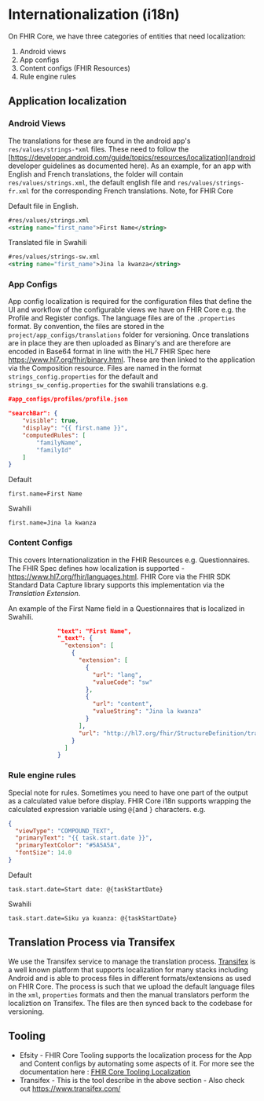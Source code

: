 # Internationalization (i18n)

On FHIR Core, we have three categories of entities that need localization:
1. Android views
2. App configs
3. Content configs (FHIR Resources)
4. Rule engine rules

## Application localization

### Android Views
 The translations for these are found in the android app's `res/values/strings-*xml` files. These need to follow the [https://developer.android.com/guide/topics/resources/localization](android developer guidelines as documented here).
As an example, for an app with English and French translations, the folder will contain `res/values/strings.xml`, the default english file and `res/values/strings-fr.xml` for the corresponding French translations.
Note, for FHIR Core

Default file in English.
```xml
#res/values/strings.xml
<string name="first_name">First Name</string>
```

Translated file in Swahili

```xml
#res/values/strings-sw.xml
<string name="first_name">Jina la kwanza</string>
```

### App Configs
App config localization is required for the configuration files that define the UI and workflow of the configurable views we have on FHIR Core e.g. the Profile and Register configs. The language files are of the `.properties` format. By convention, the files are stored in the `project/app_configs/translations` folder for versioning. Once translations are in place they are then uploaded as Binary's and are therefore are encoded in Base64 format in line with the HL7 FHIR Spec here https://www.hl7.org/fhir/binary.html. These are then linked to the application via the Composition resource. Files are named in the format `strings_config.properties` for the default and `strings_sw_config.properties` for the swahili translations e.g.

```json
#app_configs/profiles/profile.json

"searchBar": {
    "visible": true,
    "display": "{{ first.name }}",
    "computedRules": [
        "familyName",
        "familyId"
    ]
}

```

Default
```properties
first.name=First Name
```

Swahili
```properties
first.name=Jina la kwanza
```

### Content Configs
This covers Internationalization in the FHIR Resources e.g. Questionnaires. The FHIR Spec defines how localization is supported - https://www.hl7.org/fhir/languages.html. FHIR Core via the FHIR SDK Standard Data Capture library supports this implementation via the _Translation Extension_.

An example of the First Name field in a Questionnaires that is localized in Swahili.

```json
              "text": "First Name",
              "_text": {
                "extension": [
                  {
                    "extension": [
                      {
                        "url": "lang",
                        "valueCode": "sw"
                      },
                      {
                        "url": "content",
                        "valueString": "Jina la kwanza"
                      }
                    ],
                    "url": "http://hl7.org/fhir/StructureDefinition/translation"
                  }
                ]
              }
```

### Rule engine rules
Special note for rules. Sometimes you need to have one part of the output as a calculated value before display. FHIR Core i18n supports wrapping the calculated expression variable using `@{`and `}` characters. e.g. 

```json
{
  "viewType": "COMPOUND_TEXT",
  "primaryText": "{{ task.start.date }}",
  "primaryTextColor": "#5A5A5A",
  "fontSize": 14.0
}
```

Default
```properties
task.start.date=Start date: @{taskStartDate}
```

Swahili
```properties
task.start.date=Siku ya kuanza: @{taskStartDate}
```


## Translation Process via Transifex
We use the Transifex service to manage the translation process. [Transifex](https://www.transifex.com/) is a well known platform that supports localization for many stacks including Android and is able to process files in different formats/extensions as used on FHIR Core. The process is such that we upload the default language files in the `xml`, `properties` formats and then the manual translators perform the localiztion on Transifex. The files are then synced back to the codebase for versioning.


## Tooling
- Efsity - FHIR Core Tooling supports the localization process for the App and Content configs by automating some aspects of it. For more see the documentation here : [FHIR Core Tooling Localization](https://github.com/onaio/fhir-tooling/tree/main/efsity#localization)
- Transifex - This is the tool describe in the above section - Also check out https://www.transifex.com/

